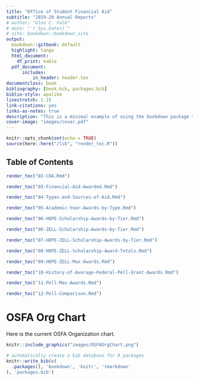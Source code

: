 ```yaml
---
title: "Office of Student Financial Aid"
subtitle: "2019-20 Annual Reports"
# author: "Glen C. Falk"
# date: "`r Sys.Date()`"
# site: bookdown::bookdown_site
output:
  bookdown::gitbook: default
  highlight: tango
  html_document:
    df_print: kable
  pdf_document:
      includes:
          in_header: header.tex
documentclass: book
bibliography: [book.bib, packages.bib]
biblio-style: apalike
linestretch: 1.15
link-citations: yes
links-as-notes: true
description: "This is a minimal example of using the bookdown package to write a book. The output format for this example is bookdown::gitbook."
cover-image: "images/cover.pdf"
---
```


```r
knitr::opts_chunk$set(echo = TRUE)
source(here::here("/lib", "render_toc.R"))
```

## Table of Contents

```r
render_toc("02-COA.Rmd")
```

```r
render_toc("03-Financial-Aid-Awarded.Rmd")
```

```r
render_toc("04-Types-and-Sources-of-Aid.Rmd")
```

```r
render_toc("05-Academic-Year-Awards-by-Type.Rmd")
```

```r
render_toc("06-HOPE-Scholarship-Awards-by-Tier.Rmd")
```

```r
render_toc("06-ZELL-Scholarship-Awards-by-Tier.Rmd")
```

```r
render_toc("07-HOPE-ZELL-Scholarship-Awards-by-Tier.Rmd")
```
```r
render_toc("08-HOPE-ZELL-Scholarship-Award-Totals.Rmd")
```

```r
render_toc("09-HOPE-ZELL-Max-Awards.Rmd")
```

```r
render_toc("10-History-of-Average-Federal-Pell-Grant-Awards.Rmd")
```

```r
render_toc("11-Pell-Max-Awards.Rmd")
```

```r
render_toc("12-Pell-Comparison.Rmd")
```

```{=openxml}
<w:p><w:r><w:br w:type="page"/></w:r></w:p>
```

# OSFA Org Chart {-}

Here is the current OSFA Organization chart.

```r
knitr::include_graphics("images/OSFAOrgChart.png")
```

<!-- Remember each Rmd file contains one and only one chapter, and a chapter is defined by the first-level heading `#`. -->

<!-- To compile this example to PDF, you need XeLaTeX. You are recommended to install TinyTeX (which includes XeLaTeX): <https://yihui.name/tinytex/>. -->


```{=openxml}
<w:p><w:r><w:br w:type="page"/></w:r></w:p>
```

```r
# automatically create a bib database for R packages
knitr::write_bib(c(
  .packages(), 'bookdown', 'knitr', 'rmarkdown'
), 'packages.bib')
```
